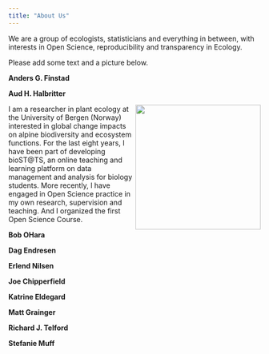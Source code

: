 ```yaml
---
title: "About Us"
---
```


We are a group of ecologists, statisticians and everything in between, with interests in Open Science, reproducibility and transparency in Ecology.


Please add some text and a picture below.


**Anders G. Finstad**


**Aud H. Halbritter**

![](images/aud.jpg){style="float: right;" fig-align="right" width="250"}

I am a researcher in plant ecology at the University of Bergen (Norway) interested in global change impacts on alpine biodiversity and ecosystem functions. For the last eight years, I have been part of developing bioST\@TS, an online teaching and learning platform on data management and analysis for biology students. More recently, I have engaged in Open Science practice in my own research, supervision and teaching. And I organized the first Open Science Course.



**Bob OHara**


**Dag Endresen**


**Erlend Nilsen**


**Joe Chipperfield**


**Katrine Eldegard**


**Matt Grainger**


**Richard  J. Telford**


**Stefanie Muff**


